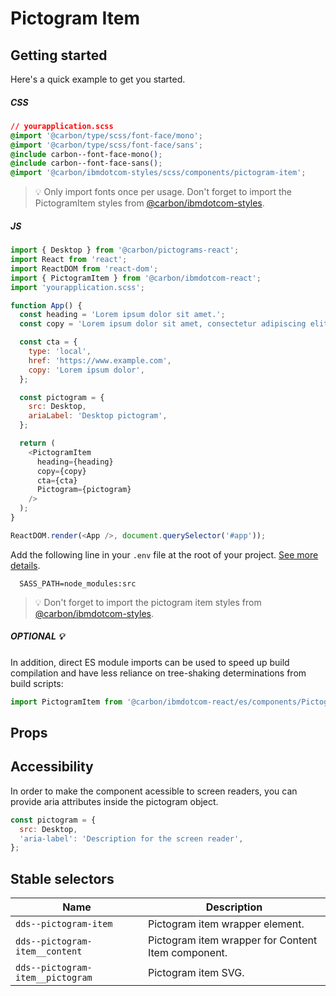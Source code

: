 
# Pictogram Item

## Getting started

Here's a quick example to get you started.

##### CSS

```css
// yourapplication.scss
@import '@carbon/type/scss/font-face/mono';
@import '@carbon/type/scss/font-face/sans';
@include carbon--font-face-mono();
@include carbon--font-face-sans();
@import '@carbon/ibmdotcom-styles/scss/components/pictogram-item';
```

> 💡 Only import fonts once per usage. Don't forget to import the PictogramItem
> styles from
> [@carbon/ibmdotcom-styles](https://github.com/carbon-design-system/carbon-for-ibm-dotcom/blob/master/packages/styles).

##### JS

```javascript
import { Desktop } from '@carbon/pictograms-react';
import React from 'react';
import ReactDOM from 'react-dom';
import { PictogramItem } from '@carbon/ibmdotcom-react';
import 'yourapplication.scss';

function App() {
  const heading = 'Lorem ipsum dolor sit amet.';
  const copy = 'Lorem ipsum dolor sit amet, consectetur adipiscing elit.';

  const cta = {
    type: 'local',
    href: 'https://www.example.com',
    copy: 'Lorem ipsum dolor',
  };

  const pictogram = {
    src: Desktop,
    ariaLabel: 'Desktop pictogram',
  };

  return (
    <PictogramItem
      heading={heading}
      copy={copy}
      cta={cta}
      Pictogram={pictogram}
    />
  );
}

ReactDOM.render(<App />, document.querySelector('#app'));
```

Add the following line in your `.env` file at the root of your project.
[See more details](https://github.com/carbon-design-system/carbon-for-ibm-dotcom/tree/master/packages/styles#usage).

```
  SASS_PATH=node_modules:src
```

> 💡 Don't forget to import the pictogram item styles from
> [@carbon/ibmdotcom-styles](https://github.com/carbon-design-system/carbon-for-ibm-dotcom/blob/master/packages/styles).

##### OPTIONAL 💡

In addition, direct ES module imports can be used to speed up build compilation and have less reliance on tree-shaking determinations from build scripts:

````js
import PictogramItem from '@carbon/ibmdotcom-react/es/components/PictogramItem/PictogramItem';
````

## Props

<Props of={PictogramItem} />

## Accessibility

In order to make the component acessible to screen readers, you can provide aria
attributes inside the pictogram object.

```javascript
const pictogram = {
  src: Desktop,
  'aria-label': 'Description for the screen reader',
};
```

## Stable selectors

| Name                             | Description                                        |
| -------------------------------- | -------------------------------------------------- |
| `dds--pictogram-item`            | Pictogram item wrapper element.                    |
| `dds--pictogram-item__content`   | Pictogram item wrapper for Content Item component. |
| `dds--pictogram-item__pictogram` | Pictogram item SVG.                                |

<Description markdown={contributing} />
